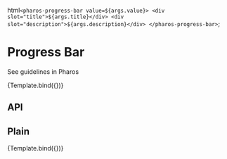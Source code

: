 

<Meta title="Components/Progress Bar" />

  html`
    <pharos-progress-bar value=${args.value}>
      <div slot="title">${args.title}</div>
      <div slot="description">${args.description}</div>
    </pharos-progress-bar>
  `;

# Progress Bar

<pharos-link href="https://www.jstor.org/pharos/components/progress-bar" target="_blank">See guidelines in Pharos</pharos-link>

<Canvas>
  <Story
    name="Base"
    argTypes={{
      title: { control: { type: 'text' }, defaultValue: 'Title.xls' },
      value: {
        control: { type: 'range', min: 0, max: 100, step: 10 },
        defaultValue: 10,
      },
      description: { control: { type: 'text' }, defaultValue: 'Processing' },
    }}
  >
    {Template.bind({})}
  </Story>
</Canvas>

## API

<ArgsTable of="pharos-progress-bar" />

## Plain

<Canvas>
  <Story
    name="Plain"
    argTypes={{
      value: {
        control: { type: 'range', min: 0, max: 100, step: 10 },
        defaultValue: 10,
      },
    }}
  >
    {Template.bind({})}
  </Story>
</Canvas>
